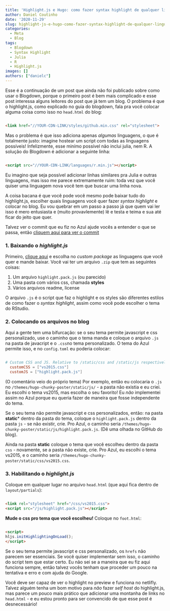 ```yaml
---
title: 'Highlight.js e Hugo: como fazer syntax highlight de qualquer linguagem'
author: Daniel Coutinho
date: '2020-11-29'
slug: highlight-js-e-hugo-como-fazer-syntax-highlight-de-qualquer-linguagem
categories:
  - Meta
  - Blog
tags:
  - Blogdown
  - Syntax Highlight
  - Julia
  - R
  - Highlight.js
images: []
authors: ["danielc"]
---
```


Esse é a continuação de um post que ainda não foi publicado sobre como usar o Blogdown, porque o primeiro post é bem mais complicado e esse post interessa alguns leitores do post que já tem um blog. O problema é que o highlight.js, como explicado no guia do blogdown, fala pra você colocar alguma coisa como isso no `head.html` do blog:

```html

<link href="//YOUR-CDN-LINK/styles/github.min.css" rel="stylesheet">
```

Mas o problema é que isso adiciona apenas _algumas_ linguagens, o que é totalmente justo: imagine hostear um script com todas as linguagens possíveis! Infelizmente, esse minímo possível não inclui julia, nem R. A solução do Blogdown é adicionar a seguinte linha:

```html

<script src="//YOUR-CDN-LINK/languages/r.min.js"></script>
```

Eu imagino que seja possível adicionar linhas similares pra Julia e outras linguagens, mas isso me parece extremamente ruim: toda vez que você quiser uma linguagem nova você tem que buscar uma linha nova. 

A coisa bacana é que você pode você mesmo pode baixar tudo do highlight.js, escolher quais linguagens você quer fazer _syntax highlight_ e colocar no blog. Eu vou quebrar em um passo a passo já que quem vai ler isso é mero entusiasta e (muito provavlemente) lê e testa e teima e sua até ficar do jeito que quer. 

Talvez ver o commit que eu fiz no Azul ajude vocês a entender o que se passa, então [cliquem aqui para ver o commit](https://github.com/danmrc/azul/commit/0c15bb58b7d50d53ad431ea98fabc1e4fb072070) 

### 1. Baixando o _highlight.js_

Primeiro, [clique aqui](https://highlightjs.org/download/) e escolha no _custom package_ as linguagens que você quer e mande baixar. Você vai ter um arquivo `.zip` que tem as seguintes coisas:

1. Um arquivo `highlight.pack.js` (ou parecido)
2. Uma pasta com vários css, chamada **styles**
3. Vários arquivos readme, license

O arquivo `.js` é o script que faz o highlight e os styles são diferentes estilos de como fazer o _syntax highlight_, assim como você pode escolher o tema do RStudio. 

### 2. Colocando os arquivos no blog

Aqui a gente tem uma bifurcação: se o seu tema permite javascript e css personalizado, use o caminho que o tema manda e coloque o arquivo `.js` na pasta de javacript e o `.css`no tema personalizado. O tema do Azul permite isso, e no `config.toml` eu poderia colocar:

```toml

# Custom CSS and JS. Relative to /static/css and /static/js respectively.
  customCSS = ["vs2015.css"]
  customJS = ["highlight.pack.js"]

```

(O comentário veio do próprio tema) Por exemplo, então eu colocaria o `.js` no `/themes/hugo-chunky-poster/static/js/` - a pasta não existia e eu criei. Eu escolhi o tema vs2015, mas escolha o seu favorito! Eu _não_ implementei assim no Azul porque eu queria fazer de maneira que fosse independente do tema.

Se o seu tema não permite javascript e css personalizados, então: na pasta **static*** dentro da pasta do tema, coloque o `highlight.pack.js` dentro da pasta `js`  - se não existir, crie. Pro Azul, o caminho seria `/themes/hugo-chunky-poster/static/js/highlight.pack.js`. (Dê uma olhada no GitHub do blog). 

Ainda na pasta **static** coloque o tema que você escolheu dentro da pasta `css` - novamente, se a pasta não existe, crie.  Pro Azul, eu escolhi o tema vs2015, e  o caminho seria `/themes/hugo-chunky-poster/static/css/vs2015.css`.

### 3. Habilitando o _highlight.js_

Coloque em qualquer lugar no arquivo `head.html` (que aqui fica dentro de `layout/partials`):

```html

<link rel="stylesheet" href="/css/vs2015.css">
<script src="/js/highlight.pack.js"></script>
```

**Mude o css pro tema que você escolheu!** Coloque no `foot.html`:

```html

<script>
hljs.initHighlightingOnLoad();
</script>
```

Se o seu tema permite javascript e css personalizado, os `hrefs` não parecem ser essenciais. Se você quiser implementar sem isso, o caminho do script tem que estar certo. Eu não sei se a maneira que eu fiz aqui funciona sempre, então talvez vocês tenham que proceder um pouco na tentativa e erro e com ajuda do Google.

Você deve ser capaz de ver o highlight no preview e funciona no netlifly. Talvez alguém tenha um bom motivo para _não_ fazer _self host_ do highlight.js, mas parece um pouco mais prático que adicionar uma montanha de links no `head.html` - e eu estou pronto para ser convencido de que esse post é desnecessário!